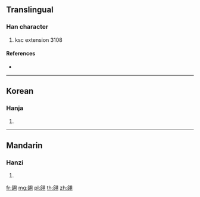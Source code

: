 {{character info/new}}
==Translingual==

===Han character===
{{Han char|rn=124|rad=羽|as=06|sn=12|four=|canj=ORSMM,XORSM}}

# ksc extension 3108

====References====
* {{Han ref|kx=0956.430|dkj=28693|dj=1402.200|hdz=53347.190|uh=7FD6|ud=32726}}

----

==Korean==

===Hanja===
{{ko-hanja|hangeul=흡|eumhun=|rv=heup|mr=hŭp|y=hup}}

# {{defn|lang=ko|sort=羽06}}

----

==Mandarin==

===Hanzi===
{{cmn-hanzi|pin=[[xì]] ([[xi4]])|wg=hsi<sup>4</sup>}}

# {{defn|lang=cmn|sort=羽06}}

[[fr:翖]]
[[mg:翖]]
[[pl:翖]]
[[th:翖]]
[[zh:翖]]